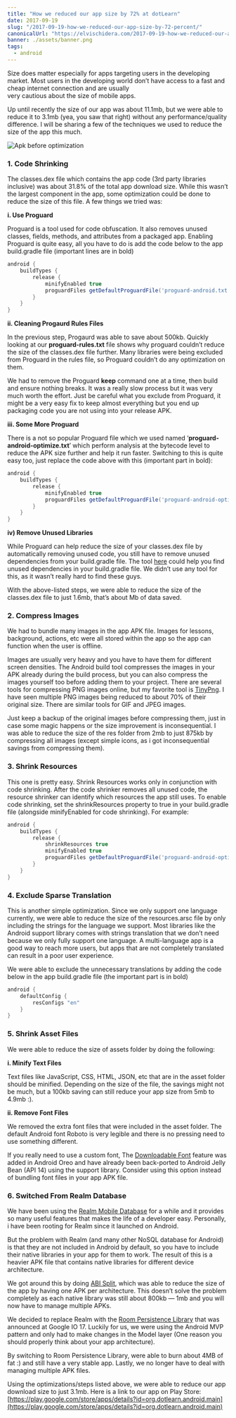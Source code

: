 ```yaml
---
title: "How we reduced our app size by 72% at dotLearn"
date: 2017-09-19
slug: "/2017-09-19-how-we-reduced-our-app-size-by-72-percent/"
canonicalUrl: "https://elvischidera.com/2017-09-19-how-we-reduced-our-app-size-by-72-percent/"
banner: ./assets/banner.png
tags:
  - android
---
```


Size does matter especially for apps targeting users in the developing market. Most users in the developing world don’t have access to a fast and cheap internet connection and are usually very cautious about the size of mobile apps.

Up until recently the size of our app was about 11.1mb, but we were able to reduce it to 3.1mb (yea, you saw that right) without any performance/quality difference. I will be sharing a few of the techniques we used to reduce the size of the app this much.

![Apk before optimization](./assets/banner.png)

### 1. Code Shrinking

The classes.dex file which contains the app code (3rd party libraries inclusive) was about 31.8% of the total app download size. While this wasn’t the largest component in the app, some optimization could be done to reduce the size of this file. A few things we tried was:

**i. Use Proguard**

Proguard is a tool used for code obfuscation. It also removes unused classes, fields, methods, and attributes from a packaged app. Enabling Proguard is quite easy, all you have to do is add the code below to the app build.gradle file (important lines are in bold)

```groovy:title=build.gradle
android {
    buildTypes {
        release {
            minifyEnabled true
            proguardFiles getDefaultProguardFile('proguard-android.txt'), 'proguard-rules.pro'
        }
    }
}
```

**ii. Cleaning Progaurd Rules Files**

In the previous step, Progaurd was able to save about 500kb. Quickly looking at our **proguard-rules.txt** file shows why proguard couldn’t reduce the size of the classes.dex file further. Many libraries were being excluded from Proguard in the rules file, so Proguard couldn’t do any optimization on them.

We had to remove the Proguard **keep** command one at a time, then build and ensure nothing breaks. It was a really slow process but it was very much worth the effort. Just be careful what you exclude from Proguard, it might be a very easy fix to keep almost everything but you end up packaging code you are not using into your release APK.

**iii. Some More Proguard**

There is a not so popular Proguard file which we used named ‘**proguard-android-optimize.txt**’ which perform analysis at the bytecode level to reduce the APK size further and help it run faster. Switching to this is quite easy too, just replace the code above with this (important part in bold):


```groovy:title=build.gradle
android {
    buildTypes {
        release {
            minifyEnabled true
            proguardFiles getDefaultProguardFile('proguard-android-optimize.txt'), 'proguard-rules.pro'
        }
    }
}
```

**iv) Remove Unused Libraries**

While Proguard can help reduce the size of your classes.dex file by automatically removing unused code, you still have to remove unused dependencies from your build.gradle file. The tool [here](https://stackoverflow.com/questions/19379517/how-to-find-remove-unused-dependencies-in-gradle) could help you find unused dependencies in your build.gradle file. We didn’t use any tool for this, as it wasn’t really hard to find these guys.

With the above-listed steps, we were able to reduce the size of the classes.dex file to just 1.6mb, that’s about Mb of data saved.

### 2. Compress Images

We had to bundle many images in the app APK file. Images for lessons, background, actions, etc were all stored within the app so the app can function when the user is offline.

Images are usually very heavy and you have to have them for different screen densities. The Android build tool compresses the images in your APK already during the build process, but you can also compress the images yourself too before adding them to your project. There are several tools for compressing PNG images online, but my favorite tool is [TinyPng](http://tinypng.com). I have seen multiple PNG images being reduced to about 70% of their original size. There are similar tools for GIF and JPEG images.

Just keep a backup of the original images before compressing them, just in case some magic happens or the size improvement is inconsequential. I was able to reduce the size of the res folder from 2mb to just 875kb by compressing all images (except simple icons, as i got inconsequential savings from compressing them).

### 3. Shrink Resources

This one is pretty easy. Shrink Resources works only in conjunction with code shrinking. After the code shrinker removes all unused code, the resource shrinker can identify which resources the app still uses. To enable code shrinking, set the shrinkResources property to true in your build.gradle file (alongside minifyEnabled for code shrinking). For example:

```groovy:title=build.gradle
android {
    buildTypes {
        release {
            shrinkResources true
            minifyEnabled true
            proguardFiles getDefaultProguardFile('proguard-android-optimize.txt'), 'proguard-rules.pro'
        }
    }
}
```

### 4. Exclude Sparse Translation

This is another simple optimization. Since we only support one language currently, we were able to reduce the size of the resources.arsc file by only including the strings for the language we support. Most libraries like the Android support library comes with strings translation that we don’t need because we only fully support one language. A multi-language app is a good way to reach more users, but apps that are not completely translated can result in a poor user experience.

We were able to exclude the unnecessary translations by adding the code below in the app build.gradle file (the important part is in bold)

```groovy:title=build.gradle
android {
    defaultConfig {
        resConfigs "en"
    }
}
```

### 5. Shrink Asset Files

We were able to reduce the size of assets folder by doing the following:

**i. Minify Text Files**

Text files like JavaScript, CSS, HTML, JSON, etc that are in the asset folder should be minified. Depending on the size of the file, the savings might not be much, but a 100kb saving can still reduce your app size from 5mb to 4.9mb :).

**ii. Remove Font Files**

We removed the extra font files that were included in the asset folder. The default Android font Roboto is very legible and there is no pressing need to use something different.

If you really need to use a custom font, The [Downloadable Font](https://developer.android.com/guide/topics/ui/look-and-feel/downloadable-fonts.html) feature was added in Android Oreo and have already been back-ported to Android Jelly Bean (API 14) using the support library. Consider using this option instead of bundling font files in your app APK file.

### 6. Switched From Realm Database

We have been using the [Realm Mobile Database](http://realm.io) for a while and it provides so many useful features that makes the life of a developer easy. Personally, i have been rooting for Realm since it launched on Android.

But the problem with Realm (and many other NoSQL database for Android) is that they are not included in Android by default, so you have to include their native libraries in your app for them to work. The result of this is a heavier APK file that contains native libraries for different device architecture.

We got around this by doing [ABI Split](https://developer.android.com/studio/build/configure-apk-splits.html), which was able to reduce the size of the app by having one APK per architecture. This doesn’t solve the problem completely as each native library was still about 800kb — 1mb and you will now have to manage multiple APKs.

We decided to replace Realm with the [Room Persistence Library](https://developer.android.com/topic/libraries/architecture/room.html) that was announced at Google IO 17. Luckily for us, we were using the Android MVP pattern and only had to make changes in the Model layer (One reason you should properly think about your app architecture).

By switching to Room Persistence Library, were able to burn about 4MB of fat :) and still have a very stable app. Lastly, we no longer have to deal with managing multiple APK files.

Using the optimizations/steps listed above, we were able to reduce our app download size to just 3.1mb. Here is a link to our app on Play Store: [https://play.google.com/store/apps/details?id=org.dotlearn.android.main](https://play.google.com/store/apps/details?id=org.dotlearn.android.main)
